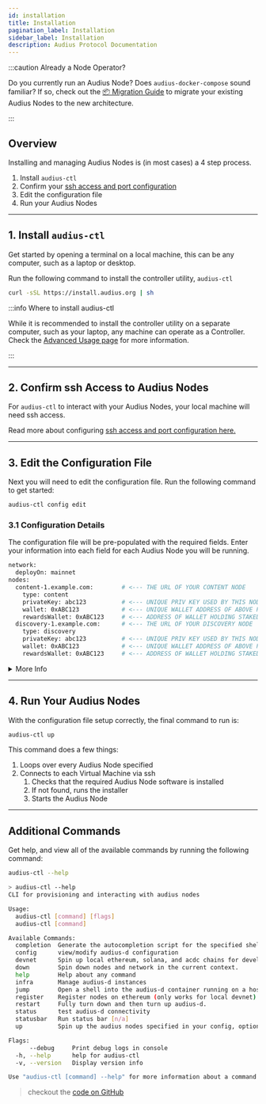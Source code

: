```yaml
---
id: installation
title: Installation
pagination_label: Installation
sidebar_label: Installation
description: Audius Protocol Documentation
---
```



:::caution Already a Node Operator?

Do you currently run an Audius Node? Does `audius-docker-compose` sound familiar? If so, check out
the [📦 Migration Guide](/node-operator/migration-guide) to migrate your existing Audius Nodes to
the new architecture.

:::

## Overview

Installing and managing Audius Nodes is (in most cases) a 4 step process.

1. Install `audius-ctl`
2. Confirm your
   [ssh access and port configuration](/node-operator/setup/hardware-requirements#system-configuration)
3. Edit the configuration file
4. Run your Audius Nodes

---

## 1. Install `audius-ctl`

Get started by opening a terminal on a local machine, this can be any computer, such as a laptop or
desktop.

Run the following command to install the controller utility, `audius-ctl`

```bash
curl -sSL https://install.audius.org | sh
```

:::info Where to install audius-ctl

While it is recommended to install the controller utility on a separate computer, such as your
laptop, any machine can operate as a Controller. Check the
[Advanced Usage page](/node-operator/setup/advanced#audius-control-utility) for more information.

:::

---

## 2. Confirm ssh Access to Audius Nodes

For `audius-ctl` to interact with your Audius Nodes, your local machine will need ssh access.

Read more about configuring
[ssh access and port configuration here.](/node-operator/setup/hardware-requirements#system-configuration)

---

## 3. Edit the Configuration File

Next you will need to edit the configuration file. Run the following command to get started:

```bash
audius-ctl config edit
```

### 3.1 Configuration Details

The configuration file will be pre-populated with the required fields. Enter your information into
each field for each Audius Node you will be running.

```bash showLineNumbers title="audius-ctl configuration file"
network:
  deployOn: mainnet
nodes:
  content-1.example.com:        # <--- THE URL OF YOUR CONTENT NODE
    type: content
    privateKey: abc123          # <--- UNIQUE PRIV KEY USED BY THIS NODE TO SIGN RESPONSES
    wallet: 0xABC123            # <--- UNIQUE WALLET ADDRESS OF ABOVE PRIV KEY
    rewardsWallet: 0xABC123     # <--- ADDRESS OF WALLET HOLDING STAKED TOKENS
  discovery-1.example.com:      # <--- THE URL OF YOUR DISCOVERY NODE
    type: discovery
    privateKey: abc123          # <--- UNIQUE PRIV KEY USED BY THIS NODE TO SIGN RESPONSES
    wallet: 0xABC123            # <--- UNIQUE WALLET ADDRESS OF ABOVE PRIV KEY
    rewardsWallet: 0xABC123     # <--- ADDRESS OF WALLET HOLDING STAKED TOKENS
```

<details>
<summary>More Info</summary>
<div>

| field           | description                                                                                                        |
| --------------- | ------------------------------------------------------------------------------------------------------------------ |
| `type`          | either `content` or `discovery`                                                                                    |
| `privateKey`    | private key associated with the `wallet`                                                                           |
| `wallet`        | Address of wallet that contains no tokens but that is registered on chain, used to sign JSON responses from server |
| `rewardsWallet` | Wallet that registered (or will register) the Audius Node on chain                                                 |

</div>
</details>

---

## 4. Run Your Audius Nodes

With the configuration file setup correctly, the final command to run is:

```bash
audius-ctl up
```

This command does a few things:

1. Loops over every Audius Node specified
2. Connects to each Virtual Machine via ssh
   1. Checks that the required Audius Node software is installed
   2. If not found, runs the installer
   3. Starts the Audius Node

---

## Additional Commands

Get help, and view all of the available commands by running the following command:

```bash
audius-ctl --help
```

```bash
> audius-ctl --help
CLI for provisioning and interacting with audius nodes

Usage:
  audius-ctl [command] [flags]
  audius-ctl [command]

Available Commands:
  completion  Generate the autocompletion script for the specified shell
  config      view/modify audius-d configuration
  devnet      Spin up local ethereum, solana, and acdc chains for development
  down        Spin down nodes and network in the current context.
  help        Help about any command
  infra       Manage audius-d instances
  jump        Open a shell into the audius-d container running on a host.
  register    Register nodes on ethereum (only works for local devnet)
  restart     Fully turn down and then turn up audius-d.
  status      test audius-d connectivity
  statusbar   Run status bar [n/a]
  up          Spin up the audius nodes specified in your config, optionally specifying which hosts.

Flags:
      --debug     Print debug logs in console
  -h, --help      help for audius-ctl
  -v, --version   Display version info

Use "audius-ctl [command] --help" for more information about a command.
```

> checkout the [code on GitHub](https://github.com/AudiusProject/audius-d)
